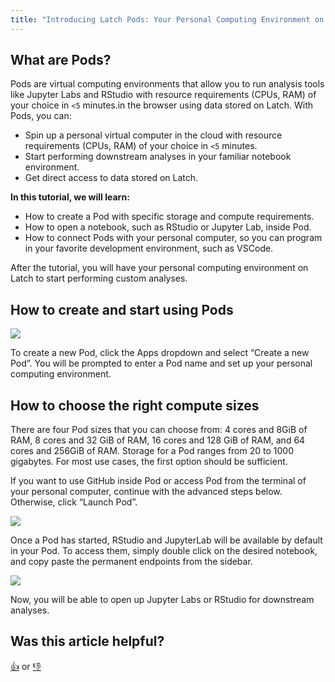 ```yaml
---
title: "Introducing Latch Pods: Your Personal Computing Environment on the Cloud"
---
```


## What are Pods?

Pods are virtual computing environments that allow you to run analysis tools like Jupyter Labs and RStudio with resource requirements (CPUs, RAM) of your choice in `<5` minutes.in the browser using data stored on Latch. With Pods, you can:

- Spin up a personal virtual computer in the cloud with resource requirements (CPUs, RAM) of your choice in `<5` minutes.
- Start performing downstream analyses in your familiar notebook environment.
- Get direct access to data stored on Latch.

**In this tutorial, we will learn:**

- How to create a Pod with specific storage and compute requirements.
- How to open a notebook, such as RStudio or Jupyter Lab, inside Pod.
- How to connect Pods with your personal computer, so you can program in your favorite development environment, such as VSCode.

After the tutorial, you will have your personal computing environment on Latch to start performing custom analyses.

## How to create and start using Pods

![](/images/pods-1.png)

To create a new Pod, click the Apps dropdown and select “Create a new Pod”. You will be prompted to enter a Pod name and set up your personal computing environment.

## How to choose the right compute sizes

There are four Pod sizes that you can choose from: 4 cores and 8GiB of RAM, 8 cores and 32 GiB of RAM, 16 cores and 128 GiB of RAM, and 64 cores and 256GiB of RAM. Storage for a Pod ranges from 20 to 1000 gigabytes. For most use cases, the first option should be sufficient.

If you want to use GitHub inside Pod or access Pod from the terminal of your personal computer, continue with the advanced steps below. Otherwise, click “Launch Pod”.

![](/images/pods-2.png)

Once a Pod has started, RStudio and JupyterLab will be available by default in your Pod. To access them, simply double click on the desired notebook, and copy paste the permanent endpoints from the sidebar.

![](/images/pods-3.png)

Now, you will be able to open up Jupyter Labs or RStudio for downstream analyses.

## Was this article helpful?

[👍](https://gucjxnd0b2v.typeform.com/to/pHRudLeW?typeform-medium=embed-email#source=getting-started&answers-dba3616d-33cf-4869-9661-56a59736abc2=dba3616d-33cf-4869-9661-56a59736abc2-yes) or [👎](https://gucjxnd0b2v.typeform.com/to/pHRudLeW?typeform-medium=embed-email#source=getting-started&answers-dba3616d-33cf-4869-9661-56a59736abc2=dba3616d-33cf-4869-9661-56a59736abc2-no)
